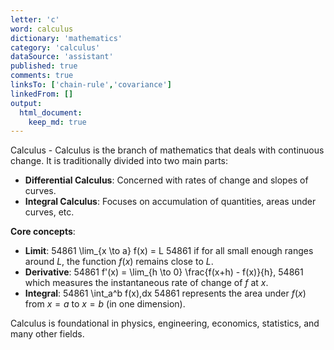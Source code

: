 ```yaml
---
letter: 'c'
word: calculus
dictionary: 'mathematics'
category: 'calculus'
dataSource: 'assistant'
published: true
comments: true
linksTo: ['chain-rule','covariance']
linkedFrom: []
output:
  html_document:
    keep_md: true
---
```




<a id="calculus">Calculus</a> - Calculus is the branch of mathematics that deals with continuous change. It is traditionally divided into two main parts:

- **Differential Calculus**: Concerned with rates of change and slopes of curves.
- **Integral Calculus**: Focuses on accumulation of quantities, areas under curves, etc.

**Core concepts**:
- **Limit**: 
  54861 
  \lim_{x \to a} f(x) = L 
  54861
  if for all small enough ranges around $L$, the function $f(x)$ remains close to $L$.
- **Derivative**: 
  54861 
  f'(x) = \lim_{h \to 0} \frac{f(x+h) - f(x)}{h},
  54861
  which measures the instantaneous rate of change of $f$ at $x$.
- **Integral**:
  54861
  \int_a^b f(x)\,dx 
  54861
  represents the area under $f(x)$ from $x=a$ to $x=b$ (in one dimension).

Calculus is foundational in physics, engineering, economics, statistics, and many other fields.

